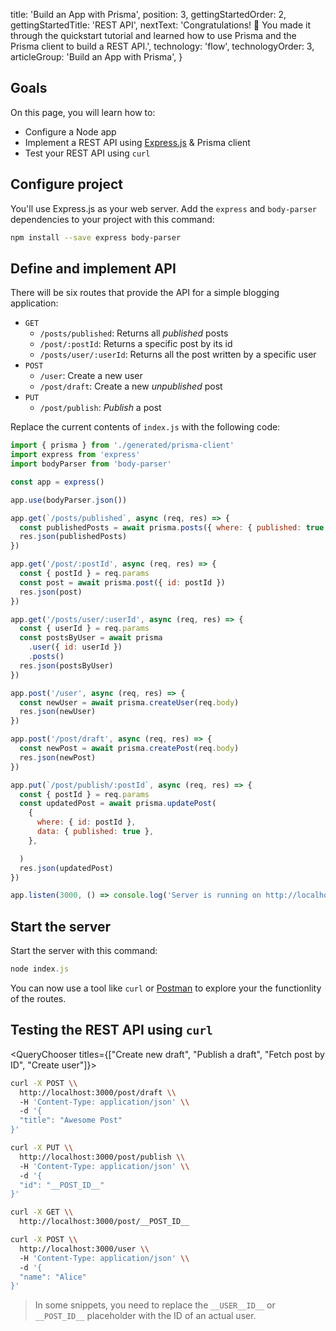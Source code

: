 
  title: 'Build an App with Prisma',
  position: 3,
  gettingStartedOrder: 2,
  gettingStartedTitle: 'REST API',
  nextText: 'Congratulations! 🚀 You made it through the quickstart tutorial and learned how to use Prisma and the Prisma client to build a REST API.',
  technology: 'flow',
  technologyOrder: 3,
  articleGroup: 'Build an App with Prisma',
}

## Goals

On this page, you will learn how to:

- Configure a Node app
- Implement a REST API using [Express.js](https://expressjs.com/) & Prisma client
- Test your REST API using `curl`

## Configure project

You'll use Express.js as your web server. Add the `express` and `body-parser` dependencies to your project with this command:

```bash
npm install --save express body-parser
```

## Define and implement API

There will be six routes that provide the API for a simple blogging application:

- `GET`
  - `/posts/published`: Returns all _published_ posts
  - `/post/:postId`: Returns a specific post by its id
  - `/posts/user/:userId`: Returns all the post written by a specific user
- `POST`
  - `/user`: Create a new user
  - `/post/draft`: Create a new _unpublished_ post
- `PUT`
  - `/post/publish`: _Publish_ a post

Replace the current contents of `index.js` with the following code:

```js lineNumbers,copy
import { prisma } from './generated/prisma-client'
import express from 'express'
import bodyParser from 'body-parser'

const app = express()

app.use(bodyParser.json())

app.get(`/posts/published`, async (req, res) => {
  const publishedPosts = await prisma.posts({ where: { published: true } })
  res.json(publishedPosts)
})

app.get('/post/:postId', async (req, res) => {
  const { postId } = req.params
  const post = await prisma.post({ id: postId })
  res.json(post)
})

app.get('/posts/user/:userId', async (req, res) => {
  const { userId } = req.params
  const postsByUser = await prisma
    .user({ id: userId })
    .posts()
  res.json(postsByUser)
})

app.post('/user', async (req, res) => {
  const newUser = await prisma.createUser(req.body)
  res.json(newUser)
})

app.post('/post/draft', async (req, res) => {
  const newPost = await prisma.createPost(req.body)
  res.json(newPost)
})

app.put(`/post/publish/:postId`, async (req, res) => {
  const { postId } = req.params
  const updatedPost = await prisma.updatePost(
    {
      where: { id: postId },
      data: { published: true },
    },

  )
  res.json(updatedPost)
})

app.listen(3000, () => console.log('Server is running on http://localhost:3000'))
```

## Start the server

Start the server with this command:

```js
node index.js
```

You can now use a tool like `curl` or [Postman](https://www.getpostman.com/) to explore your the functionlity of the routes.

## Testing the REST API using `curl`

<QueryChooser titles={["Create new draft", "Publish a draft", "Fetch post by ID", "Create user"]}>

```bash copy
curl -X POST \\
  http://localhost:3000/post/draft \\
  -H 'Content-Type: application/json' \\
  -d '{
  "title": "Awesome Post"
}'
```

```bash copy
curl -X PUT \\
  http://localhost:3000/post/publish \\
  -H 'Content-Type: application/json' \\
  -d '{
  "id": "__POST_ID__"
}'
```

```bash copy
curl -X GET \\
  http://localhost:3000/post/__POST_ID__
```

```bash copy
curl -X POST \\
  http://localhost:3000/user \\
  -H 'Content-Type: application/json' \\
  -d '{
  "name": "Alice"
}'
```

</QueryChooser>

> In some snippets, you need to replace the `__USER__ID__` or `__POST_ID__` placeholder with the ID of an actual user.
